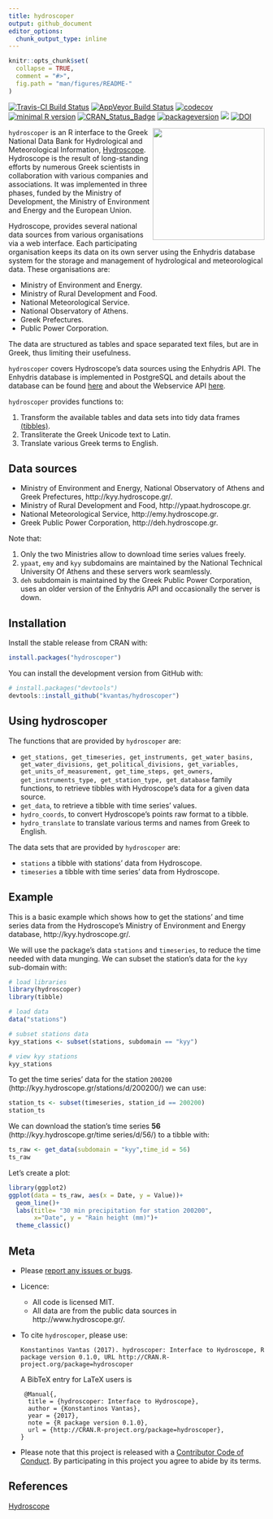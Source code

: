 ```yaml
---
title: hydroscoper
output: github_document
editor_options: 
  chunk_output_type: inline
---
```

<!-- README.md is generated from README.Rmd. Please edit that file -->

```r
knitr::opts_chunk$set(
  collapse = TRUE,
  comment = "#>",
  fig.path = "man/figures/README-"
)
```

[![Travis-CI Build Status](https://travis-ci.org/kvantas/hydroscoper.svg?branch=master)](https://travis-ci.org/kvantas/hydroscoper)
[![AppVeyor Build Status](https://ci.appveyor.com/api/projects/status/github/kvantas/hydroscoper?branch=master&svg=true)](https://ci.appveyor.com/project/kvantas/hydroscoper)
[![codecov](https://codecov.io/github/kvantas/hydroscoper/branch/master/graphs/badge.svg)](https://codecov.io/gh/kvantas/hydroscoper) 
[![minimal R version](https://img.shields.io/badge/R%3E%3D-3.4.0-6666ff.svg)](https://cran.r-project.org/)
[![CRAN_Status_Badge](http://www.r-pkg.org/badges/version/hydroscoper)](https://cran.r-project.org/package=hydroscoper)
[![packageversion](https://img.shields.io/badge/Package%20version-0.2.2-orange.svg?style=flat-square)](https://github.com/kvantas/hydroscoper)
[![](https://cranlogs.r-pkg.org/badges/grand-total/hydroscoper)](http://cran.rstudio.com/web/packages/hydroscoper/index.html)
[![DOI](https://zenodo.org/badge/114094911.svg)](https://zenodo.org/badge/latestdoi/114094911)

<img src="man/figures/hydroscoper_hex.png" align="right" height="220"/> 

`hydroscoper` is an R interface to the  Greek National Data Bank for Hydrological and Meteorological Information, [Hydroscope](http://www.hydroscope.gr/). Hydroscope is the result of long-standing efforts by numerous Greek scientists in collaboration with various companies and associations. It was implemented in three phases, funded by the Ministry of Development, the Ministry of Environment and Energy and the European Union.

Hydroscope, provides several national data sources from various organisations via a web interface. Each participating organisation keeps its data on its own server using the Enhydris database system for the storage and management of hydrological and meteorological data. These organisations are:

* Ministry of Environment and Energy.
* Ministry of Rural Development and Food.
* National Meteorological Service.
* National Observatory of Athens.
* Greek Prefectures.
* Public Power Corporation.

The data are structured as tables and space separated text files, but are in Greek, thus limiting their usefulness.

`hydroscoper` covers Hydroscope's data sources using the Enhydris API. The Enhydris database is implemented in PostgreSQL and details about the database can be found [here](http://bit.ly/2D0cZgA)  and about the Webservice API [here](http://bit.ly/2FlRtBB).

`hydroscoper` provides functions to:

1. Transform the available tables and data sets into tidy data frames [(tibbles)](http://tibble.tidyverse.org/).
2. Transliterate the Greek Unicode text to Latin.
3. Translate various Greek terms to English.

## Data sources

 * Ministry of Environment and Energy, National Observatory of Athens and Greek Prefectures, http://kyy.hydroscope.gr/.
 * Ministry of Rural Development and Food, http://ypaat.hydroscope.gr.
 * National Meteorological Service, http://emy.hydroscope.gr.
 * Greek Public Power Corporation, http://deh.hydroscope.gr.

Note that:

1. Only the two Ministries allow to download time series values freely.
2. `ypaat`, `emy` and `kyy` subdomains are maintained  by the National Technical University Of Athens and these servers work seamlessly.
3. `deh` subdomain is maintained  by the Greek Public Power Corporation, uses an older version of the Enhydris API and occasionally the server is down.

 
## Installation

Install the stable release from CRAN with:

```r
install.packages("hydroscoper")
```

You can install the development version from GitHub with:

```r
# install.packages("devtools")
devtools::install_github("kvantas/hydroscoper")
```


## Using hydroscoper

The functions that are provided by `hydroscoper` are:

* `get_stations, get_timeseries, get_instruments, get_water_basins, get_water_divisions, get_political_divisions, get_variables, get_units_of_measurement, get_time_steps, get_owners, get_instruments_type, get_station_type, get_database ` family functions, to retrieve tibbles with Hydroscope's data for a given data source.
* `get_data`, to retrieve a tibble with time series' values.  
* `hydro_coords`, to convert Hydroscope's points raw format to a tibble.
* `hydro_translate` to translate various terms and names from Greek to English.

The data sets that are provided by `hydroscoper` are:

* `stations` a tibble with stations' data from Hydroscope.
* `timeseries` a tibble with  time series' data from Hydroscope.

## Example

This is a basic example which shows how to get the stations' and time series data from the Hydroscope's Ministry of Environment and Energy database, http://kyy.hydroscope.gr/.

We will use the package's data `stations` and `timeseries`, to reduce the time needed with data munging. We can subset the station's data for the `kyy` sub-domain with:

```r
# load libraries
library(hydroscoper)
library(tibble)

# load data
data("stations")

# subset stations data
kyy_stations <- subset(stations, subdomain == "kyy")

# view kyy stations
kyy_stations
```

To get the time series' data for the station `200200` (http://kyy.hydroscope.gr/stations/d/200200/) we can use:

```r
station_ts <- subset(timeseries, station_id == 200200)
station_ts
```

We can download the station's  time series **56** (http://kyy.hydroscope.gr/time series/d/56/) to a tibble with:

``` r
ts_raw <- get_data(subdomain = "kyy",time_id = 56)
ts_raw
```

Let's create a plot:

``` r
library(ggplot2)
ggplot(data = ts_raw, aes(x = Date, y = Value))+
  geom_line()+
  labs(title= "30 min precipitation for station 200200",
       x="Date", y = "Rain height (mm)")+
  theme_classic()
```

## Meta

* Please [report any issues or bugs](https://github.com/kvantas/hydroscoper/issues).
* Licence:
    + All code is licensed MIT.
    + All data are from the public data sources in http://www.hydroscope.gr/.
* To cite `hydroscoper`, please use:
  ```
  Konstantinos Vantas (2017). hydroscoper: Interface to Hydroscope, R package version 0.1.0, URL http://CRAN.R-project.org/package=hydroscoper
  ```
  A BibTeX entry for LaTeX users is
  ```
   @Manual{,
    title = {hydroscoper: Interface to Hydroscope},
    author = {Konstantinos Vantas},
    year = {2017},
    note = {R package version 0.1.0},
    url = {http://CRAN.R-project.org/package=hydroscoper},
  }
  ```
* Please note that this project is released with a [Contributor Code of Conduct](/CONDUCT.md). By participating in this project you agree to abide by its terms.

## References
[Hydroscope](http://www.hydroscope.gr/)
